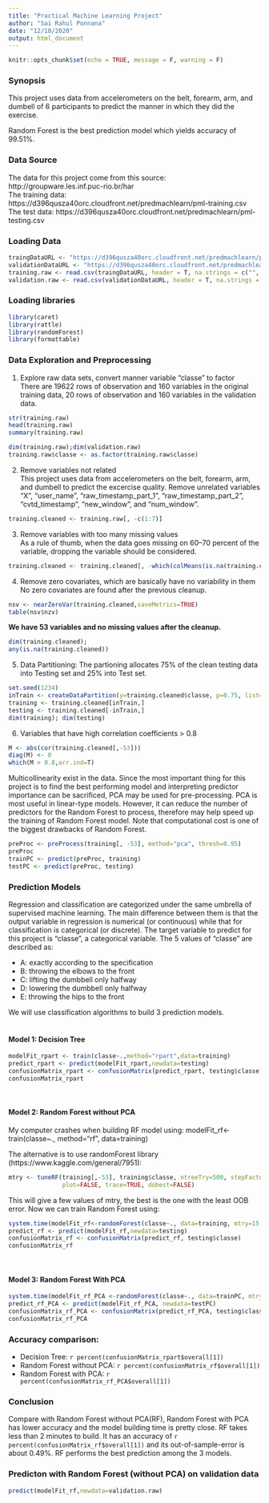 ```yaml
---
title: "Practical Machine Learning Project"
author: "Sai Rahul Ponnana"
date: "12/10/2020"
output: html_document
---
```


```r
knitr::opts_chunk$set(echo = TRUE, message = F, warning = F)
```

### Synopsis  
This project uses data from accelerometers on the belt, forearm, arm, and dumbell of 6 participants to predict the manner in which they did the exercise.

Random Forest is the best prediction model which yields accuracy of 99.51%.  

### Data Source  
The data for this project come from this source: http://groupware.les.inf.puc-rio.br/har   
The training data:
https://d396qusza40orc.cloudfront.net/predmachlearn/pml-training.csv  
The test data:
https://d396qusza40orc.cloudfront.net/predmachlearn/pml-testing.csv  

### Loading Data
```r
traingDataURL <- "https://d396qusza40orc.cloudfront.net/predmachlearn/pml-training.csv"
validationDataURL <- "https://d396qusza40orc.cloudfront.net/predmachlearn/pml-testing.csv"
training.raw <- read.csv(traingDataURL, header = T, na.strings = c("", "NA"))
validation.raw <- read.csv(validationDataURL, header = T, na.strings = c("", "NA"))
```

### Loading libraries
```r
library(caret)
library(rattle)
library(randomForest)
library(formattable)
```

### Data Exploration and Preprocessing 

1. Explore raw data sets, convert manner variable "classe" to factor    
There are 19622 rows of observation and 160 variables in the original training data, 20 rows of observation and 160 variables in the validation data.

```r
str(training.raw) 
head(training.raw)
summary(training.raw)
```
```r
dim(training.raw);dim(validation.raw)
training.raw$classe <- as.factor(training.raw$classe)
```


2. Remove variables not related    
This project uses data from accelerometers on the belt, forearm, arm, and dumbell to predict the excercise quality. Remove unrelated variables "X", "user_name", "raw_timestamp_part_1", "raw_timestamp_part_2", "cvtd_timestamp", "new_window", and "num_window".

```r
training.cleaned <- training.raw[, -c(1:7)]
```


3. Remove variables with too many missing values  
As a rule of thumb, when the data goes missing on 60–70 percent of the variable, dropping the variable should be considered.

```r
training.cleaned <- training.cleaned[, -which(colMeans(is.na(training.cleaned)) > 0.7)]
```


4. Remove zero covariates, which are basically have no variability in them  
No zero covariates are found after the previous cleanup.
```r
nsv <- nearZeroVar(training.cleaned,saveMetrics=TRUE)
table(nsv$nzv)
```

**We have 53 variables and no missing values after the cleanup.** 

```r
dim(training.cleaned);
any(is.na(training.cleaned))
```


5. Data Partitioning: The partioning allocates 75% of the clean testing data into Testing set and 25% into Test set.  
```r
set.seed(1234)
inTrain <- createDataPartition(y=training.cleaned$classe, p=0.75, list=FALSE)
training <- training.cleaned[inTrain,]
testing <- training.cleaned[-inTrain,]
dim(training); dim(testing)
```


6. Variables that have high correlation coefficients > 0.8
```r
M <- abs(cor(training.cleaned[,-53]))
diag(M) <- 0
which(M > 0.8,arr.ind=T)
```
Multicollinearity exist in the data. Since the most important thing for this project is to find the best performing model and interpreting predictor importance can be sacrificed, PCA may be used for pre-processing. PCA is most useful in linear-type models. However, it can reduce the number of predictors for the Random Forest to process, therefore may help speed up the training of Random Forest model. Note that computational cost is one of the biggest drawbacks of Random Forest.
```r
preProc <- preProcess(training[, -53], method="pca", thresh=0.95)
preProc
trainPC <- predict(preProc, training)
testPC <- predict(preProc, testing)
```

### Prediction Models
 
Regression and classification are categorized under the same umbrella of supervised machine learning. The main difference between them is that the output variable in regression is numerical (or continuous) while that for classification is categorical (or discrete). The target variable to predict for this project is "classe", a categorical variable. The 5 values of "classe" are described as:

- A: exactly according to the specification
- B: throwing the elbows to the front
- C: lifting the dumbbell only halfway
- D: lowering the dumbbell only halfway
- E: throwing the hips to the front

We will use classification algorithms to build 3 prediction models.      
&nbsp;

#### Model 1: Decision Tree
```r
modelFit_rpart <- train(classe~.,method="rpart",data=training)
predict_rpart <- predict(modelFit_rpart,newdata=testing)
confusionMatrix_rpart <- confusionMatrix(predict_rpart, testing$classe)
confusionMatrix_rpart
```
&nbsp;

#### Model 2: Random Forest without PCA
My computer crashes when building RF model using:
modelFit_rf<-train(classe~., method="rf", data=training)

The alternative is to use randomForest library (https://www.kaggle.com/general/7951):
```r
mtry <- tuneRF(training[,-53], training$classe, ntreeTry=500, stepFactor=1.5,improve=0.01, 
               plot=FALSE, trace=TRUE, dobest=FALSE)
```
This will give a few values of mtry, the best is the one with the least OOB error. Now we can train Random Forest using:

```r
system.time(modelFit_rf<-randomForest(classe~., data=training, mtry=15, ntree=500))
predict_rf <- predict(modelFit_rf,newdata=testing)
confusionMatrix_rf <- confusionMatrix(predict_rf, testing$classe)
confusionMatrix_rf
```
&nbsp;

#### Model 3: Random Forest With PCA
```r
system.time(modelFit_rf_PCA <-randomForest(classe~., data=trainPC, mtry=15, ntree=500))
predict_rf_PCA <- predict(modelFit_rf_PCA, newdata=testPC)
confusionMatrix_rf_PCA <- confusionMatrix(predict_rf_PCA, testing$classe)
confusionMatrix_rf_PCA
```

### Accuracy comparison:
- Decision Tree: `r percent(confusionMatrix_rpart$overall[1])`  
- Random Forest without PCA: `r percent(confusionMatrix_rf$overall[1])`  
- Random Forest with PCA: `r percent(confusionMatrix_rf_PCA$overall[1])`  

### Conclusion
Compare with Random Forest without PCA(RF), Random Forest with PCA has lower accuracy and the model building time is pretty close. RF takes less than 2 minutes to build. It has an accuracy of `r percent(confusionMatrix_rf$overall[1])` and its out-of-sample-error is about 0.49%. RF performs the best prediction among the 3 models.

### Predicton with Random Forest (without PCA) on validation data
```r
predict(modelFit_rf,newdata=validation.raw)
```